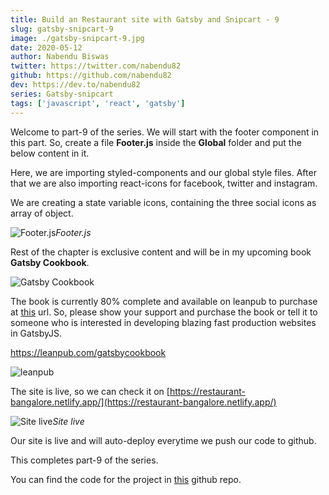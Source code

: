 ```yaml
---
title: Build an Restaurant site with Gatsby and Snipcart - 9
slug: gatsby-snipcart-9
image: ./gatsby-snipcart-9.jpg
date: 2020-05-12
author: Nabendu Biswas
twitter: https://twitter.com/nabendu82
github: https://github.com/nabendu82
dev: https://dev.to/nabendu82
series: Gatsby-snipcart
tags: ['javascript', 'react', 'gatsby']
---
```


Welcome to part-9 of the series. We will start with the footer component in this part. So, create a file **Footer.js** inside the **Global** folder and put the below content in it.

Here, we are importing styled-components and our global style files. After that we are also importing react-icons for facebook, twitter and instagram.

We are creating a state variable icons, containing the three social icons as array of object.

![Footer.js](https://res.cloudinary.com/dxkxvfo2o/image/upload/v1589983826/9-restro/1_o8v3jd.png)*Footer.js*

Rest of the chapter is exclusive content and will be in my upcoming book **Gatsby Cookbook**.

<div className={styles.image__small}>

![Gatsby Cookbook](https://res.cloudinary.com/dxkxvfo2o/image/upload/v1589892514/Gatsby_rnjo2t.png)

</div>

The book is currently 80% complete and available on leanpub to purchase at [this](https://leanpub.com/gatsbycookbook) url. So, please show your support and purchase the book or tell it to someone who is interested in developing blazing fast production websites in GatsbyJS.

https://leanpub.com/gatsbycookbook

![leanpub](https://res.cloudinary.com/dxkxvfo2o/image/upload/v1591207471/dev30andUp/leanpub_kfrpls.png)


The site is live, so we can check it on [https://restaurant-bangalore.netlify.app/](https://restaurant-bangalore.netlify.app/)

![Site live](https://res.cloudinary.com/dxkxvfo2o/image/upload/v1589983831/9-restro/15_hb01sq.png)*Site live*

Our site is live and will auto-deploy everytime we push our code to github.

This completes part-9 of the series.

You can find the code for the project in [this](https://github.com/nabendu82/restaurant-gatsby) github repo.
